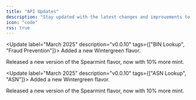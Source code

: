 ```yaml
---
title: "API Updates"
description: "Stay updated with the latest changes and improvements to Greip API"
icon: "code"
rss: true
---
```


<Update label="March 2025" description="v0.0.10" tags={["BIN Lookup", "Fraud Prevention"]}>
  Added a new Wintergreen flavor.

Released a new version of the Spearmint flavor, now with 10% more mint.

</Update>

<Update label="March 2025" description="v0.0.10" tags={["ASN Lookup", "ASN"]}>
  Added a new Wintergreen flavor.

Released a new version of the Spearmint flavor, now with 10% more mint.

</Update>
